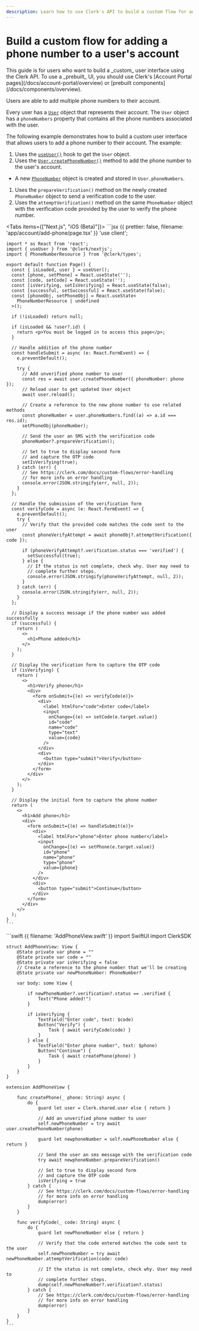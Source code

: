```yaml
---
description: Learn how to use Clerk's API to build a custom flow for adding a phone number to a user's account.
---
```


# Build a custom flow for adding a phone number to a user's account

<Callout type="danger">
  This guide is for users who want to build a _custom_ user interface using the Clerk API. To use a _prebuilt_ UI, you should use Clerk's [Account Portal pages](/docs/account-portal/overview) or [prebuilt components](/docs/components/overview).
</Callout>

Users are able to add multiple phone numbers to their account.

Every user has a [`User`](/docs/references/javascript/user/user) object that represents their account. The `User` object has a `phoneNumbers` property that contains all the phone numbers associated with the user.

The following example demonstrates how to build a custom user interface that allows users to add a phone number to their account. The example:

1. Uses the [`useUser()`](/docs/references/react/use-user) hook to get the `User` object.
1. Uses the [`User.createPhoneNumber()`](/docs/references/javascript/user/create-metadata#create-phone-number) method to add the phone number to the user's account.

- A new [`PhoneNumber`](/docs/references/javascript/phone-number) object is created and stored in `User.phoneNumbers`.

1. Uses the `prepareVerification()` method on the newly created `PhoneNumber` object to send a verification code to the user.
1. Uses the `attemptVerification()` method on the same `PhoneNumber` object with the verification code provided by the user to verify the phone number.

<Tabs items={["Next.js", "iOS (Beta)"]}>
  <Tab>
    ```jsx {{ prettier: false, filename: 'app/account/add-phone/page.tsx' }}
    'use client';

    import * as React from 'react';
    import { useUser } from '@clerk/nextjs';
    import { PhoneNumberResource } from '@clerk/types';

    export default function Page() {
      const { isLoaded, user } = useUser();
      const [phone, setPhone] = React.useState('');
      const [code, setCode] = React.useState('');
      const [isVerifying, setIsVerifying] = React.useState(false);
      const [successful, setSuccessful] = React.useState(false);
      const [phoneObj, setPhoneObj] = React.useState<
        PhoneNumberResource | undefined
      >();

      if (!isLoaded) return null;

      if (isLoaded && !user?.id) {
        return <p>You must be logged in to access this page</p>;
      }

      // Handle addition of the phone number
      const handleSubmit = async (e: React.FormEvent) => {
        e.preventDefault();

        try {
          // Add unverified phone number to user
          const res = await user.createPhoneNumber({ phoneNumber: phone });
          // Reload user to get updated User object
          await user.reload();

          // Create a reference to the new phone number to use related methods
          const phoneNumber = user.phoneNumbers.find((a) => a.id === res.id);
          setPhoneObj(phoneNumber);

          // Send the user an SMS with the verification code
          phoneNumber?.prepareVerification();

          // Set to true to display second form
          // and capture the OTP code
          setIsVerifying(true);
        } catch (err) {
          // See https://clerk.com/docs/custom-flows/error-handling
          // for more info on error handling
          console.error(JSON.stringify(err, null, 2));
        }
      };

      // Handle the submission of the verification form
      const verifyCode = async (e: React.FormEvent) => {
        e.preventDefault();
        try {
          // Verify that the provided code matches the code sent to the user
          const phoneVerifyAttempt = await phoneObj?.attemptVerification({ code });

          if (phoneVerifyAttempt?.verification.status === 'verified') {
            setSuccessful(true);
          } else {
            // If the status is not complete, check why. User may need to
            // complete further steps.
            console.error(JSON.stringify(phoneVerifyAttempt, null, 2));
          }
        } catch (err) {
          console.error(JSON.stringify(err, null, 2));
        }
      };

      // Display a success message if the phone number was added successfully
      if (successful) {
        return (
          <>
            <h1>Phone added</h1>
          </>
        );
      }

      // Display the verification form to capture the OTP code
      if (isVerifying) {
        return (
          <>
            <h1>Verify phone</h1>
            <div>
              <form onSubmit={(e) => verifyCode(e)}>
                <div>
                  <label htmlFor="code">Enter code</label>
                  <input
                    onChange={(e) => setCode(e.target.value)}
                    id="code"
                    name="code"
                    type="text"
                    value={code}
                  />
                </div>
                <div>
                  <button type="submit">Verify</button>
                </div>
              </form>
            </div>
          </>
        );
      }

      // Display the initial form to capture the phone number
      return (
        <>
          <h1>Add phone</h1>
          <div>
            <form onSubmit={(e) => handleSubmit(e)}>
              <div>
                <label htmlFor="phone">Enter phone number</label>
                <input
                  onChange={(e) => setPhone(e.target.value)}
                  id="phone"
                  name="phone"
                  type="phone"
                  value={phone}
                />
              </div>
              <div>
                <button type="submit">Continue</button>
              </div>
            </form>
          </div>
        </>
      );
    }
    ```
  </Tab>

  <Tab>
    ```swift {{ filename: 'AddPhoneView.swift' }}
    import SwiftUI
    import ClerkSDK

    struct AddPhoneView: View {
        @State private var phone = ""
        @State private var code = ""
        @State private var isVerifying = false
        // Create a reference to the phone number that we'll be creating
        @State private var newPhoneNumber: PhoneNumber?

        var body: some View {
            
            if newPhoneNumber?.verification?.status == .verified {
                Text("Phone added!")
            }
            
            if isVerifying {
                TextField("Enter code", text: $code)
                Button("Verify") {
                    Task { await verifyCode(code) }
                }
            } else {
                TextField("Enter phone number", text: $phone)
                Button("Continue") {
                    Task { await createPhone(phone) }
                }
            }
        }
    }

    extension AddPhoneView {
        
        func createPhone(_ phone: String) async {
            do {
                guard let user = Clerk.shared.user else { return }
                
                // Add an unverified phone number to user
                self.newPhoneNumber = try await user.createPhoneNumber(phone)
                
                guard let newphoneNumber = self.newPhoneNumber else { return }
                
                // Send the user an sms message with the verification code
                try await newphoneNumber.prepareVerification()
                
                // Set to true to display second form
                // and capture the OTP code
                isVerifying = true
            } catch {
                // See https://clerk.com/docs/custom-flows/error-handling
                // for more info on error handling
                dump(error)
            }
        }
        
        func verifyCode(_ code: String) async {
            do {
                guard let newPhoneNumber else { return }
                
                // Verify that the code entered matches the code sent to the user
                self.newPhoneNumber = try await newPhoneNumber.attemptVerification(code: code)
                
                // If the status is not complete, check why. User may need to
                // complete further steps.
                dump(self.newPhoneNumber?.verification?.status)
            } catch {
                // See https://clerk.com/docs/custom-flows/error-handling
                // for more info on error handling
                dump(error)
            }
        }
    }
    ```
  </Tab>
</Tabs>
